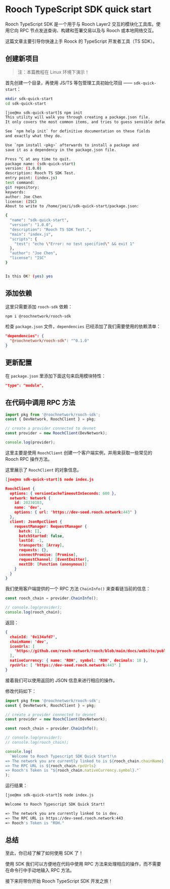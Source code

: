 # Rooch TypeScript SDK quick start

Rooch TypeScript SDK 是一个用于与 Rooch Layer2 交互的模块化工具库。使用它向 RPC 节点发送查询、构建和签署交易以及与 Rooch 或本地网络交互。

这篇文章主要引导你快速上手 Roock 的 TypeScript 开发者工具（TS SDK）。

## 创建新项目

> 注：本篇教程在 Linux 环境下演示！

首先创建一个目录，再使用 JS/TS 等包管理工具初始化项目 —— `sdk-quick-start`：

```bash
mkdir sdk-quick-start
cd sdk-quick-start
```

```bash
[joe@mx sdk-quick-start]$ npm init
This utility will walk you through creating a package.json file.
It only covers the most common items, and tries to guess sensible defaults.

See `npm help init` for definitive documentation on these fields
and exactly what they do.

Use `npm install <pkg>` afterwards to install a package and
save it as a dependency in the package.json file.

Press ^C at any time to quit.
package name: (sdk-quick-start)
version: (1.0.0)
description: Rooch TS SDK Test.
entry point: (index.js)
test command:
git repository:
keywords:
author: Joe Chen
license: (ISC)
About to write to /home/joe/i/sdk-quick-start/package.json:

{
  "name": "sdk-quick-start",
  "version": "1.0.0",
  "description": "Rooch TS SDK Test.",
  "main": "index.js",
  "scripts": {
    "test": "echo \"Error: no test specified\" && exit 1"
  },
  "author": "Joe Chen",
  "license": "ISC"
}


Is this OK? (yes) yes
```

## 添加依赖

这里只需要添加 `rooch-sdk` 依赖：

```sh npm2yarn
npm i @roochnetwork/rooch-sdk
```

检查 `package.json` 文件，`dependencies` 已经添加了我们需要使用的依赖清单：

```json
"dependencies": {
  "@roochnetwork/rooch-sdk": "^0.1.0"
}
```

## 更新配置

在 `package.json` 里添加下面这句来启用模块特性：

```json
"type": "module",
```

## 在代码中调用 RPC 方法

```ts
import pkg from '@roochnetwork/rooch-sdk';
const { DevNetwork, RoochClient } = pkg;

// create a provider connected to devnet
const provider = new RoochClient(DevNetwork);

console.log(provider);
```

这里主要是使用 `RoochClient` 创建一个客户端实例，并用来获取一些常见的 Rooch RPC 操作方法。

这里展示了 `RoochClient` 的对象信息。

```json
[joe@mx sdk-quick-start]$ node index.js

RoochClient {
  options: { versionCacheTimeoutInSeconds: 600 },
  network: Network {
    id: 20230103,
    name: 'dev',
    options: { url: 'https://dev-seed.rooch.network:443' }
  },
  client: JsonRpcClient {
    requestManager: RequestManager {
      batch: [],
      batchStarted: false,
      lastId: -1,
      transports: [Array],
      requests: {},
      connectPromise: [Promise],
      requestChannel: [EventEmitter],
      nextID: [Function (anonymous)]
    }
  }
}
```

我们使用客户端提供的一个 RPC 方法 `ChainInfo()` 来查看链当前的信息：

```ts
const rooch_chain = provider.ChainInfo();

// console.log(provider);
console.log(rooch_chain);
```

返回：

```json
{
  chainId: '0x134afd7',
  chainName: 'dev',
  iconUrls: [
    'https://github.com/rooch-network/rooch/blob/main/docs/website/public/logo/rooch_black_text.png'
  ],
  nativeCurrency: { name: 'ROH', symbol: 'ROH', decimals: 18 },
  rpcUrls: [ 'https://dev-seed.rooch.network:443' ]
}
```

接着我们可以使用返回的 JSON 信息来进行相应的操作。

修改代码如下：

```ts
import pkg from '@roochnetwork/rooch-sdk';
const { DevNetwork, RoochClient } = pkg;

// create a provider connected to devnet
const provider = new RoochClient(DevNetwork);

const rooch_chain = provider.ChainInfo();

// console.log(provider);
// console.log(rooch_chain);

console.log(
  `Welcome to Rooch Typescript SDK Quick Start!\n
=> The network you are currently linked to is ${rooch_chain.chainName}.
=> The RPC URL is ${rooch_chain.rpcUrls}
=> Rooch's Token is "${rooch_chain.nativeCurrency.symbol}."`
);
```

运行结果：

```bash
[joe@mx sdk-quick-start]$ node index.js

Welcome to Rooch Typescript SDK Quick Start!

=> The network you are currently linked to is dev.
=> The RPC URL is https://dev-seed.rooch.network:443
=> Rooch's Token is "ROH."
```

## 总结

至此，你已经了解了如何使用 SDK 了！

使用 SDK 我们可以方便地在代码中使用 RPC 方法来处理相应的操作，而不需要在命令行中手动地输入 RPC 方法。

接下来将带你开始 Rooch TypeScript SDK 开发之旅！
